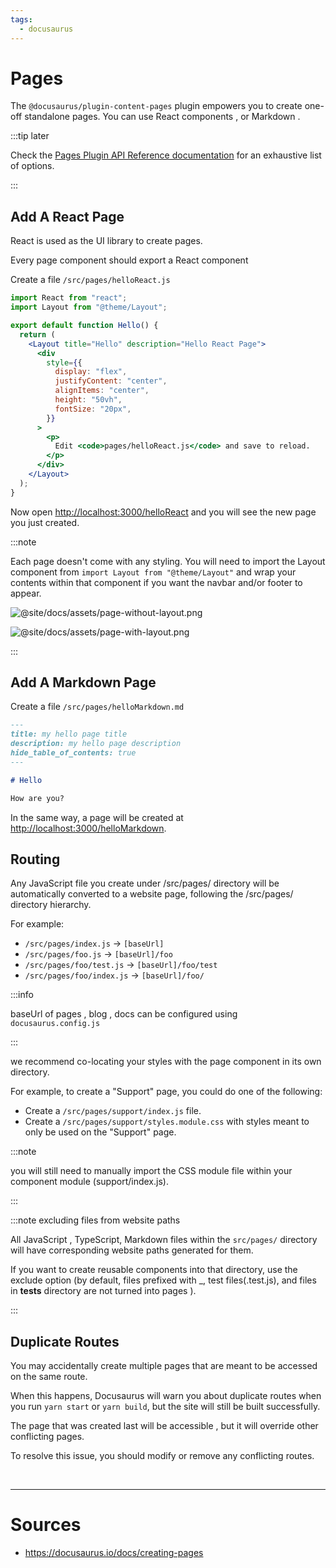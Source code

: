 ```yaml
---
tags:
  - docusaurus
---
```


# Pages

The `@docusaurus/plugin-content-pages` plugin empowers you to create one-off standalone pages.
You can use <Color color='var(--secondary-font-color)'> React components </Color>, or <Color color='var(--secondary-font-color)'> Markdown </Color>.

:::tip later

Check the [Pages Plugin API Reference documentation](https://docusaurus.io/docs/api/plugins/@docusaurus/plugin-content-pages) for an exhaustive list of options.

:::

## Add A React Page

React is used as the UI library to create pages.

Every page component should export a React component

Create a file `/src/pages/helloReact.js`

```jsx title=/src/pages/helloReact.js showLineNumbers
import React from "react";
import Layout from "@theme/Layout";

export default function Hello() {
  return (
    <Layout title="Hello" description="Hello React Page">
      <div
        style={{
          display: "flex",
          justifyContent: "center",
          alignItems: "center",
          height: "50vh",
          fontSize: "20px",
        }}
      >
        <p>
          Edit <code>pages/helloReact.js</code> and save to reload.
        </p>
      </div>
    </Layout>
  );
}
```

Now open [http://localhost:3000/helloReact](http://localhost:3000/helloReact) and you will see the new page you just created.

:::note

Each page doesn't come with any styling.
You will need to import the Layout component from `import Layout from "@theme/Layout"`
and wrap your contents within that component if you want the <Color color='var(--secondary-font-color)'> navbar </Color> and/or <Color color='var(--secondary-font-color)'> footer </Color> to appear.

<Tabs>
<TabItem value="withOutLayout" label="Page Without Layout">

![@site/docs/assets/page-without-layout.png](@site/docs/assets/page-without-layout.png)

</TabItem>
<TabItem value="withLayout" label="Page With Layout">

![@site/docs/assets/page-with-layout.png](@site/docs/assets/page-with-layout.png)

</TabItem>
</Tabs>

:::

## Add A Markdown Page

Create a file `/src/pages/helloMarkdown.md`

```markdown title= showLineNumbers
---
title: my hello page title
description: my hello page description
hide_table_of_contents: true
---

# Hello

How are you?
```

In the same way, a page will be created at [http://localhost:3000/helloMarkdown](http://localhost:3000/helloMarkdown).

## Routing

Any JavaScript file you create under /src/pages/ directory will be automatically converted to a website page, following the /src/pages/ directory hierarchy.

For example:

- `/src/pages/index.js` → `[baseUrl]`
- `/src/pages/foo.js` → `[baseUrl]/foo`
- `/src/pages/foo/test.js` → `[baseUrl]/foo/test`
- `/src/pages/foo/index.js` → `[baseUrl]/foo/`

:::info

baseUrl of pages , blog , docs can be configured using `docusaurus.config.js`

:::

we recommend co-locating your styles with the page component in its own directory.

For example, to create a "Support" page, you could do one of the following:

- Create a `/src/pages/support/index.js` file.
- Create a `/src/pages/support/styles.module.css` with styles meant to only be used on the "Support" page.

:::note

you will still need to manually import the CSS module file within your component module (support/index.js).

:::

:::note excluding files from website paths

All JavaScript , TypeScript, Markdown files within the `src/pages/` directory will have corresponding website paths generated for them.

If you want to create reusable components into that directory, use the exclude option (by default, files prefixed with \_, test files(.test.js),
and files in **tests** directory <Color color='var(--primary-font-color)'> are not turned into pages </Color>).

:::

## Duplicate Routes

You may accidentally create multiple pages that are meant to be accessed on the same route.

When this happens, Docusaurus will warn you about duplicate routes
when you run `yarn start` or `yarn build`, <Color color='var(--primary-font-color)'> but the site will still be built successfully. </Color>

The <Color color='var(--secondary-font-color)'> page that was created last will be accessible </Color>, but it will override other conflicting pages.

To resolve this issue, you should modify or remove any conflicting routes.

<br />

---

# Sources

- https://docusaurus.io/docs/creating-pages
